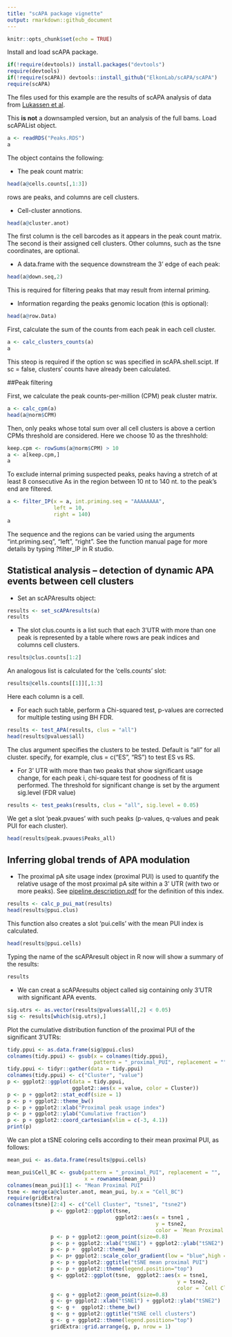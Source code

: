```yaml
---
title: "scAPA package vignette"
output: rmarkdown::github_document
---
```


```r
knitr::opts_chunk$set(echo = TRUE)
```

Install and load scAPA package.

```r
if(!require(devtools)) install.packages("devtools")
require(devtools)
if(!require(scAPA)) devtools::install_github("ElkonLab/scAPA/scAPA") 
require(scAPA)
```

The files used for this example are the results of scAPA analysis of data from [Lukassen et al](https://www.ncbi.nlm.nih.gov/pmc/articles/PMC6132189/).

This **is not** a downsampled version, but an analysis of the full bams.
Load scAPAList object.

```r
a <- readRDS("Peaks.RDS")
a
```

The object contains the following: 

* The peak count matrix:
```r
head(a@cells.counts[,1:3])
```
rows are peaks, and columns are cell clusters.

* Cell-cluster annotions.
```r
head(a@cluster.anot)
```
The first column is the cell barcodes as it appears in the peak count matrix. The second is their assigned cell clusters. Other columns, such as the tsne coordinates, are optional.

* A data.frame with the sequence downstream the 3' edge of each peak:
```r
head(a@down.seq,2)
```
This is required for filtering peaks that may result from internal priming.

* Information regarding the peaks genomic location (this is optional): 
```r
head(a@row.Data)
```

First, calculate the sum of the counts from each peak in each cell cluster.

```r
a <- calc_clusters_counts(a)
a
```
This steop is required if the option sc was specified in scAPA.shell.scipt. If sc = false, clusters' counts have already been calculated.

##Peak filtering

First, we calculate the peak counts-per-million (CPM) peak cluster matrix.

```r
a <- calc_cpm(a)
head(a@norm$CPM)
```
Then, only peaks whose total sum over all cell clusters is above a certion CPMs threshold are considered. Here we choose 10 as the threshhold:  

```r
keep.cpm <- rowSums(a@norm$CPM) > 10
a <- a[keep.cpm,]
a
```


To exclude internal priming suspected peaks, peaks having a stretch of at least 8 consecutive As in the region between 10 nt to 140 nt. to the peak's end are filtered. 

```r
a <- filter_IP(x = a, int.priming.seq = "AAAAAAAA",
               left = 10,
               right = 140)
a
```

The sequence and the regions can be varied using the arguments "int.priming.seq", "left", "right". See the function manual page for more details by typing ?filter_IP in R studio.


## Statistical analysis – detection of dynamic APA events between cell clusters

* Set an scAPAresults object:

```r
results <- set_scAPAresults(a)
results
```

* The slot clus.counts is a list such that each 3’UTR with more than one peak is represented by a table where rows are peak indices and columns cell clusters. 

```r
results@clus.counts[1:2]
```

An analogous list is calculated for the 'cells.counts' slot:
```r
results@cells.counts[[1]][,1:3]
```
Here each column is a cell.

* For each such table, perform a Chi-squared test, p-values are corrected for multiple testing using BH FDR.

```r
results <- test_APA(results, clus = "all")
head(results@pvalues$all)
```

The clus argument specifies the clusters to be tested. Default is "all" for all cluster. specify, for example, clus = c("ES", "RS") to test ES vs RS.

* For 3' UTR with more than two peaks that show significant usage change, for each peak i, chi-square test for goodness of fit is performed. The threshold for significant change is set by the argument sig.level (FDR value)

```r
results <- test_peaks(results, clus = "all", sig.level = 0.05)
```

We get a slot 'peak.pvaues' with such peaks (p-values, q-values and peak PUI for each cluster).

```r
head(results@peak.pvaues$Peaks_all)
```

## Inferring global trends of APA modulation

* The proximal pA site usage index (proximal PUI) is used to quantify the relative usage of the most proximal pA site within a 3' UTR (with two or more peaks). See [pipeline.description.pdf](pipeline.description.pdf) for the definition of this index.

```r
results <- calc_p_pui_mat(results)
head(results@ppui.clus)
```

This function also creates a slot 'pui.cells' with the mean PUI index is calculated.

```r
head(results@ppui.cells)
```

Typing the name of the scAPAresult object in R now will show a summary of the results:
```r
results
```
* We can creat a scAPAresults object called sig containing only 3'UTR with significant APA events. 
```r
sig.utrs <- as.vector(results@pvalues$all[,2] < 0.05)
sig <- results[which(sig.utrs),]
```

Plot the cumulative distribution function of the proximal PUI of the significant 3'UTRs:
```r
tidy.ppui <- as.data.frame(sig@ppui.clus)
colnames(tidy.ppui) <- gsub(x = colnames(tidy.ppui), 
                            pattern = "_proximal_PUI", replacement = "")
tidy.ppui <- tidyr::gather(data = tidy.ppui)
colnames(tidy.ppui) <- c("Cluster", "value")
p <- ggplot2::ggplot(data = tidy.ppui, 
                     ggplot2::aes(x = value, color = Cluster))
p <- p + ggplot2::stat_ecdf(size = 1)
p <- p + ggplot2::theme_bw()
p <- p + ggplot2::xlab("Proximal peak usage index")
p <- p + ggplot2::ylab("Cumulative fraction")
p <- p + ggplot2::coord_cartesian(xlim = c(-3, 4.1))
print(p)
```

We can plot a tSNE coloring cells according to their mean proximal PUI, as follows:

```r
mean_pui <- as.data.frame(results@ppui.cells)

mean_pui$Cell_BC <- gsub(pattern = "_proximal_PUI", replacement = "", 
                         x = rownames(mean_pui))
colnames(mean_pui)[1] <- "Mean Proximal PUI"
tsne <- merge(a@cluster.anot, mean_pui, by.x = "Cell_BC")
require(gridExtra)
colnames(tsne)[2:4] <- c("Cell Cluster", "tsne1", "tsne2")
              p <- ggplot2::ggplot(tsne, 
                                   ggplot2::aes(x = tsne1 , 
                                                y = tsne2, 
                                                color = `Mean Proximal PUI`))
              p <- p + ggplot2::geom_point(size=0.8)  
              p <- p + ggplot2::xlab("tSNE1") + ggplot2::ylab("tSNE2") 
              p <- p +  ggplot2::theme_bw()
              p <- p+ ggplot2::scale_color_gradient(low = "blue",high = "red")
              p <- p + ggplot2::ggtitle("tSNE mean proximal PUI")
              p <- p + ggplot2::theme(legend.position="top")
              g <- ggplot2::ggplot(tsne,  ggplot2::aes(x = tsne1, 
                                                       y = tsne2, 
                                                       color = `Cell Cluster`))
              g <- g + ggplot2::geom_point(size=0.8) 
              g <- g+ ggplot2::xlab("tSNE1") + ggplot2::ylab("tSNE2") 
              g <- g +  ggplot2::theme_bw()
              g <- g + ggplot2::ggtitle("tSNE cell clusters")
              g <- g + ggplot2::theme(legend.position="top")
              gridExtra::grid.arrange(g, p, nrow = 1)

```


